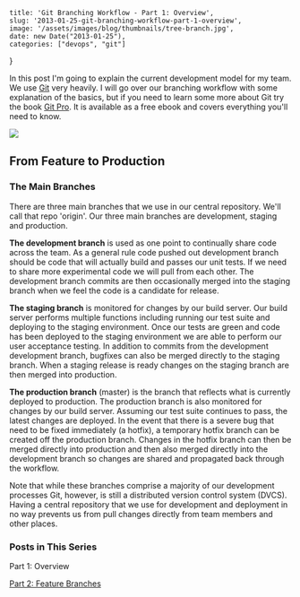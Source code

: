     title: 'Git Branching Workflow - Part 1: Overview',
    slug: '2013-01-25-git-branching-workflow-part-1-overview',
    image: '/assets/images/blog/thumbnails/tree-branch.jpg',
    date: new Date("2013-01-25"),
    categories: ["devops", "git"]
}

In this post I'm going to explain the current development model for my team. We use [Git][1] very heavily. I will go over our branching 
workflow with some explanation of the basics, but if you need to learn some more about Git try the book [Git Pro][2]. It is available as 
a free ebook and covers everything you'll need to know.

![](./branching-strategy.png) 

From Feature to Production
-------------------------- 

### The Main Branches
There are three main branches that we use in our central repository. We'll call that repo 'origin'. Our three main branches are 
development, staging and production.  

**The development branch** is used as one point to continually share code across the team. As a general rule code pushed out development 
branch should be code that will actually build and passes our unit tests. If we need to share more experimental code we will pull from 
each other. The development branch commits are then occasionally merged into the staging branch when we feel the code is a candidate for 
release.  

**The staging branch** is monitored for changes by our build server. Our build server performs multiple functions including running 
our test suite and deploying to the staging environment. Once our tests are green and code has been deployed to the staging 
environment we are able to perform our user acceptance testing. In addition to commits from the development development branch, 
bugfixes can also be merged directly to the staging branch. When a staging release is ready changes on the staging branch are then 
merged into production.  

**The production branch** (master) is the branch that reflects what is currently deployed to production. The production branch is 
also monitored for changes by our build server. Assuming our test suite continues to pass, the latest changes are deployed. In the 
event that there is a severe bug that need to be fixed immediately (a hotfix), a temporary hotfix branch can be created off the 
production branch. Changes in the hotfix branch can then be merged directly into production and then also merged directly into the 
development branch so changes are shared and propagated back through the workflow.  

Note that while these branches comprise a majority of our development processes Git, however, is still a distributed version 
control system (DVCS). Having a central repository that we use for development and deployment in no way prevents us from pull 
changes directly from team members and other places.  

### Posts in This Series
Part 1: Overview

[Part 2: Feature Branches](/blog/2013-02-23-git-branching-workflow-part-2-feature-branches)  

[1]: http://www.git-scm.com/
[2]: http://www.git-scm.com/book
